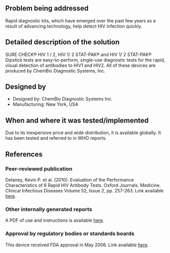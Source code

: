 {{Medical Device
|Health Topic=HIV/AIDS
|Classification=Diagnosis
|Scope=Commercialized
|Location=Africa, Asia, South America
|Image=Surecheck assay.jpg
}}
==Problem being addressed==
Rapid diagnostic kits, which have emerged over the past few years as a result of advancing technology, help detect HIV infection quickly.

==Detailed description of the solution==
SURE CHECK® HIV 1 / 2, HIV 1/ 2 STAT-PAK® and HIV 1/ 2 STAT-PAK® Dipstick tests are easy-to-perform, single-use diagnostic tests for the rapid, visual detection of antibodies to HIV1 and HIV2.  All of these devices are produced by ChemBio Diagnostic Systems, Inc.

==Designed by==
*Designed by: ChemBio Diagnostic Systems Inc.
*Manufacturing: New York, USA

==When and where it was tested/implemented ==
Due to its inexpensive price and wide distribution, it is available globally. It has been tested and referred to in WHO reports.

==References==
===Peer-reviewed publication===
Delaney, Kevin P. et al. (2010). Evaluation of the Performance Characteristics of 6 Rapid HIV Antibody Tests. Oxford Journals. Medicine. Clinical Infectious Diseases Volume 52, Issue 2, pp. 257-263. 
Link available [http://cid.oxfordjournals.org/content/52/2/257.full here].

===Other internally generated reports===
A PDF of use and instructions is available [http://www.chembio.com/pdfs/6174%20HIV%20Sure%20Check%20EXP%20Prod%20Insert%20Rev%203.pdf here].

===Approval by regulatory bodies or standards boards===
This device received FDA approval in May 2006.  Link available [http://www.fda.gov/BiologicsBloodVaccines/BloodBloodProducts/ApprovedProducts/PremarketApprovalsPMAs/ucm091240.htm here].